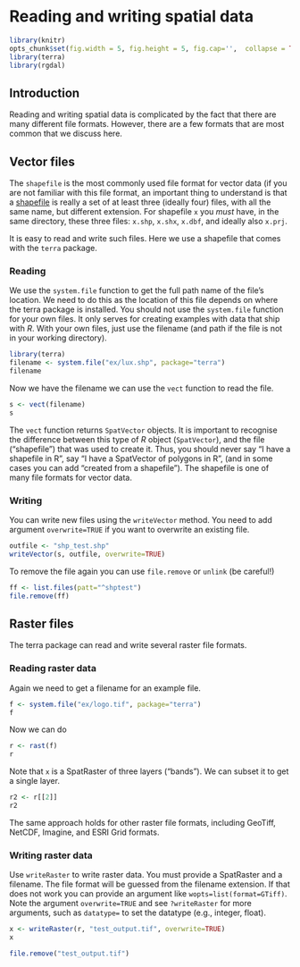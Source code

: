 # Reading and writing spatial data


```r
library(knitr)
opts_chunk$set(fig.width = 5, fig.height = 5, fig.cap='',  collapse = TRUE)
library(terra)
library(rgdal)
```

## Introduction

Reading and writing spatial data is complicated by the fact that there are many different file formats. However, there are a few formats that are most common that we discuss here.

## Vector files

The `shapefile` is the most commonly used file format for vector data (if you are not familiar with this file format, an important thing to understand is that a [shapefile](https://en.wikipedia.org/wiki/Shapefile) is really a set of at least three (ideally four) files, with all the same name, but different extension. For shapefile `x` you *must* have, in the same directory, these three files: `x.shp`, `x.shx`, `x.dbf`, and ideally also `x.prj`. 

It is easy to read and write such files. Here we use a shapefile that comes with the `terra` package. 

### Reading

We use the `system.file` function to get the full path name of the file's location. We need to do this as the location of this file depends on where the terra package is installed. You should not use the `system.file` function for your own files. It only serves for creating examples with data that ship with *R*. With your own files, just use the filename (and path if the file is not in your working directory).

```r
library(terra)
filename <- system.file("ex/lux.shp", package="terra")
filename
```

Now we have the filename we can use the `vect` function to read the file.

```r
s <- vect(filename)
s
```

The `vect` function returns `SpatVector` objects. It is important to recognise the difference between this type of *R* object (`SpatVector`), and the file ("shapefile") that was used to create it. Thus, you should never say "I have a shapefile in R", say "I have a SpatVector of polygons in R", (and in some cases you can add "created from a shapefile"). The shapefile is one of many file formats for vector data.


### Writing

You can write new files using the `writeVector` method. You need to add argument `overwrite=TRUE` if you want to overwrite an existing file.

```r
outfile <- "shp_test.shp"
writeVector(s, outfile, overwrite=TRUE)
```

To remove the file again you can use `file.remove` or `unlink` (be careful!)

```r
ff <- list.files(patt="^shptest")
file.remove(ff)
```

## Raster files

The terra package can read and write several raster file formats. 

### Reading raster data

Again we need to get a filename for an example file.
```r
f <- system.file("ex/logo.tif", package="terra")
f
```

Now we can do 
```r
r <- rast(f)
r
```

Note that `x` is a SpatRaster of three layers ("bands"). We can subset it to get a single layer.

```r
r2 <- r[[2]]
r2
```

The same approach holds for other raster file formats, including GeoTiff, NetCDF, Imagine, and ESRI Grid formats.


### Writing raster data

Use `writeRaster` to write raster data. You must provide a SpatRaster and a filename. The file format will be guessed from the filename extension. If that does not work you can provide an argument like `wopts=list(format=GTiff)`. Note the argument `overwrite=TRUE` and see `?writeRaster` for more arguments, such as `datatype=` to set the datatype (e.g., integer, float).

```r
x <- writeRaster(r, "test_output.tif", overwrite=TRUE)
x
```

```r
file.remove("test_output.tif")
```

